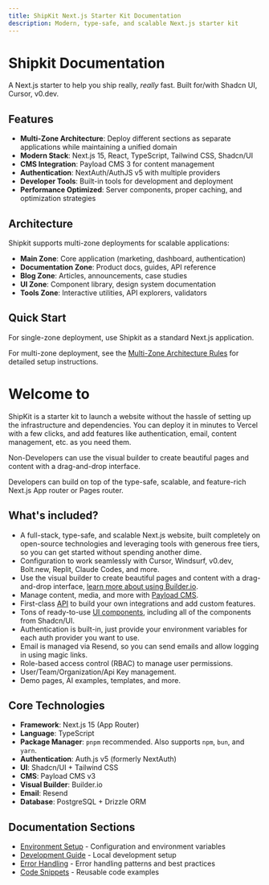 ```yaml
---
title: ShipKit Next.js Starter Kit Documentation
description: Modern, type-safe, and scalable Next.js starter kit
---
```


# Shipkit Documentation

A Next.js starter to help you ship really, *really* fast. Built for/with Shadcn UI, Cursor, v0.dev.

## Features

- **Multi-Zone Architecture**: Deploy different sections as separate applications while maintaining a unified domain
- **Modern Stack**: Next.js 15, React, TypeScript, Tailwind CSS, Shadcn/UI
- **CMS Integration**: Payload CMS 3 for content management
- **Authentication**: NextAuth/AuthJS v5 with multiple providers
- **Developer Tools**: Built-in tools for development and deployment
- **Performance Optimized**: Server components, proper caching, and optimization strategies

## Architecture

Shipkit supports multi-zone deployments for scalable applications:

- **Main Zone**: Core application (marketing, dashboard, authentication)
- **Documentation Zone**: Product docs, guides, API reference
- **Blog Zone**: Articles, announcements, case studies
- **UI Zone**: Component library, design system documentation
- **Tools Zone**: Interactive utilities, API explorers, validators

## Quick Start

For single-zone deployment, use Shipkit as a standard Next.js application.

For multi-zone deployment, see the [Multi-Zone Architecture Rules](.cursor/rules/multi-zone-architecture.mdc) for detailed setup instructions.

# Welcome to <SiteName />

ShipKit is a starter kit to launch a website without the hassle of setting up the infrastructure and dependencies. You can deploy it in minutes to Vercel with a few clicks, and add features like authentication, email, content management, etc. as you need them.

Non-Developers can use the visual builder to create beautiful pages and content with a drag-and-drop interface.

Developers can build on top of the type-safe, scalable, and feature-rich Next.js App router or Pages router.

## What's included?

- A full-stack, type-safe, and scalable Next.js website, built completely on open-source technologies and leveraging tools with generous free tiers, so you can get started without spending another dime.
- Configuration to work seamlessly with Cursor, Windsurf, v0.dev, Bolt.new, Replit, Claude Codes, and more.
- Use the visual builder to create beautiful pages and content with a drag-and-drop interface, [learn more about using Builder.io](/docs/builder).
- Manage content, media, and more with [Payload CMS](/docs/payload).
- First-class [API](/docs/api) to build your own integrations and add custom features.
- Tons of ready-to-use [UI components](/docs/ui), including all of the components from Shadcn/UI.
- Authentication is built-in, just provide your environment variables for each auth provider you want to use.
- Email is managed via Resend, so you can send emails and allow logging in using magic links.
- Role-based access control (RBAC) to manage user permissions.
- User/Team/Organization/Api Key management.
- Demo pages, AI examples, templates, and more.

## Core Technologies

- **Framework**: Next.js 15 (App Router)
- **Language**: TypeScript
- **Package Manager**: `pnpm` recommended. Also supports `npm`, `bun`, and `yarn`.
- **Authentication**: Auth.js v5 (formerly NextAuth)
- **UI**: Shadcn/UI + Tailwind CSS
- **CMS**: Payload CMS v3
- **Visual Builder**: Builder.io
- **Email**: Resend
- **Database**: PostgreSQL + Drizzle ORM

## Documentation Sections

- [Environment Setup](/docs/env) - Configuration and environment variables
- [Development Guide](/docs/development) - Local development setup
- [Error Handling](/docs/error-handling) - Error handling patterns and best practices
- [Code Snippets](/docs/snippets) - Reusable code examples
